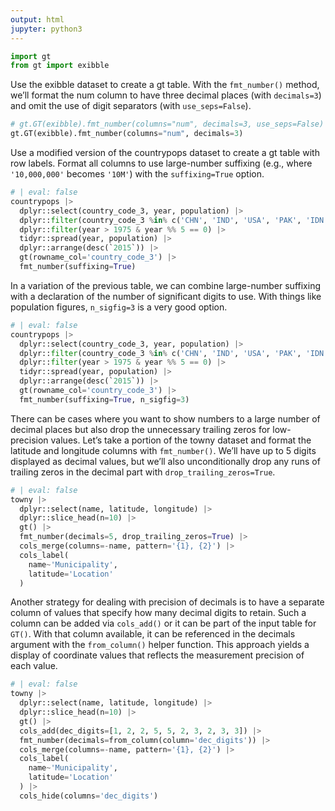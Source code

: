 ```yaml
---
output: html
jupyter: python3
---
```


```python
import gt
from gt import exibble
```

Use the exibble dataset to create a gt table. With the `fmt_number()` method, we'll format the num column to have three decimal places (with `decimals=3`) and omit the use of digit separators (with `use_seps=False`).

```python
# gt.GT(exibble).fmt_number(columns="num", decimals=3, use_seps=False)
gt.GT(exibble).fmt_number(columns="num", decimals=3)
```

Use a modified version of the countrypops dataset to create a gt table with row labels. Format all columns to use large-number suffixing (e.g., where `'10,000,000'` becomes `'10M'`) with the `suffixing=True` option.

```python
# | eval: false
countrypops |>
  dplyr::select(country_code_3, year, population) |>
  dplyr::filter(country_code_3 %in% c('CHN', 'IND', 'USA', 'PAK', 'IDN')) |>
  dplyr::filter(year > 1975 & year %% 5 == 0) |>
  tidyr::spread(year, population) |>
  dplyr::arrange(desc(`2015`)) |>
  gt(rowname_col='country_code_3') |>
  fmt_number(suffixing=True)
```

In a variation of the previous table, we can combine large-number suffixing with a declaration of the number of significant digits to use. With things like population figures, `n_sigfig=3` is a very good option.

```python
# | eval: false
countrypops |>
  dplyr::select(country_code_3, year, population) |>
  dplyr::filter(country_code_3 %in% c('CHN', 'IND', 'USA', 'PAK', 'IDN')) |>
  dplyr::filter(year > 1975 & year %% 5 == 0) |>
  tidyr::spread(year, population) |>
  dplyr::arrange(desc(`2015`)) |>
  gt(rowname_col='country_code_3') |>
  fmt_number(suffixing=True, n_sigfig=3)
```

There can be cases where you want to show numbers to a large number of decimal places but also drop the unnecessary trailing zeros for low-precision values. Let's take a portion of the towny dataset and format the latitude and longitude columns with `fmt_number()`. We'll have up to 5 digits displayed as decimal values, but we'll also unconditionally drop any runs of trailing zeros in the decimal part with `drop_trailing_zeros=True`.

```python
# | eval: false
towny |>
  dplyr::select(name, latitude, longitude) |>
  dplyr::slice_head(n=10) |>
  gt() |>
  fmt_number(decimals=5, drop_trailing_zeros=True) |>
  cols_merge(columns=-name, pattern='{1}, {2}') |>
  cols_label(
    name~'Municipality',
    latitude='Location'
  )
```

Another strategy for dealing with precision of decimals is to have a separate column of values that specify how many decimal digits to retain. Such a column can be added via `cols_add()` or it can be part of the input table for `GT()`. With that column available, it can be referenced in the decimals argument with the `from_column()` helper function. This approach yields a display of coordinate values that reflects the measurement precision of each value.

```python
# | eval: false
towny |>
  dplyr::select(name, latitude, longitude) |>
  dplyr::slice_head(n=10) |>
  gt() |>
  cols_add(dec_digits=[1, 2, 2, 5, 5, 2, 3, 2, 3, 3]) |>
  fmt_number(decimals=from_column(column='dec_digits')) |>
  cols_merge(columns=-name, pattern='{1}, {2}') |>
  cols_label(
    name~'Municipality',
    latitude='Location'
  ) |>
  cols_hide(columns='dec_digits')
```
